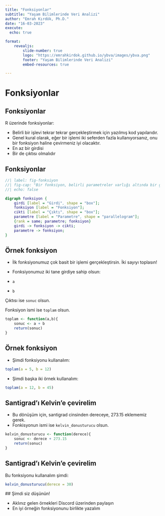 ```yaml
---
title: "Fonksiyonlar"
subtitle: "Yaşam Bilimlerinde Veri Analizi"
author: "Emrah Kırdök, Ph.D."
date: "16-03-2023"
execute: 
  echo: true

format: 
    revealjs:
        slide-number: true
        logo: "https://emrahkirdok.github.io/ybva/images/ybva.png"
        footer: "Yaşam Bilimlerinde Veri Analizi"
        embed-resources: true

---
```


# Fonksiyonlar

## Fonksiyonlar

R üzerinde fonksiyonlar:

+ Belirli bir işlevi tekrar tekrar gerçekleştirmek için yazılmış kod yapılarıdır. 
+ Genel kural olarak, eğer bir işlemi iki seferden fazla kullanıyorsanız, onu bir fonksiyon haline çevirmeniz iyi olacaktır.
+ En az bir girdisi
+ Bir de çıktısı olmalıdır

## Fonksiyonlar

```dot
//| label: fig-fonksiyon
//| fig-cap: "Bir fonksiyon, belirli parametreler varlığı altında bir girdiyi alır ve işleyerek çıktı haline dönüştürür"
//| echo: false

digraph fonksiyon {
    girdi [label = "Girdi", shape = "box"];
    fonksiyon [label = "Fonksiyon"];
    cikti [label = "Çıktı", shape = "box"];
    parametre [label = "Parametre", shape = "parallelogram"];
    {rank = same; parametre; fonksiyon}
    girdi -> fonksiyon -> cikti;
    parametre -> fonksiyon;
}

```

## Örnek fonksiyon

+ İlk fonksiyonumuz çok basit bir işlemi gerçekleştirsin. İki sayıyı toplasın!
+ Fonksiyonumuz iki tane girdiye sahip olsun:

+ `a`
+ `b`

Çıktısı ise `sonuc` olsun.

Fonksiyon ismi ise `toplam` olsun.

```r
toplam <- function(a,b){
    sonuc <- a + b
    return(sonuc)
}
```

## Örnek fonksiyon

+ Şimdi fonksiyonu kullanalım:

```r
toplam(a = 5, b = 12)
```

+ Şimdi başka iki örnek kullanalım:

```r
toplam(a = 12, b = 45)
```

## Santigrad'ı Kelvin'e çevirelim

+ Bu dönüşüm için, santigrad cinsinden dereceye, 273.15 eklememiz gerek.
+ Fonkisyonun ismi ise `kelvin_donusturucu` olsun.

```r
kelvin_donusturucu <- function(derece){
    sonuc <- derece + 273.15
    return(sonuc)
}
```

## Santigrad'ı Kelvin'e çevirelim

Bu fonksiyonu kullanalım şimdi:

```r
kelvin_donusturucu(derece = 30)
```

## Şimdi siz düşünün!

+ Aklınız gelen örnekleri Discord üzerinden paylaşın
+ En iyi örneğin fonksiyonunu birlikte yazalım
